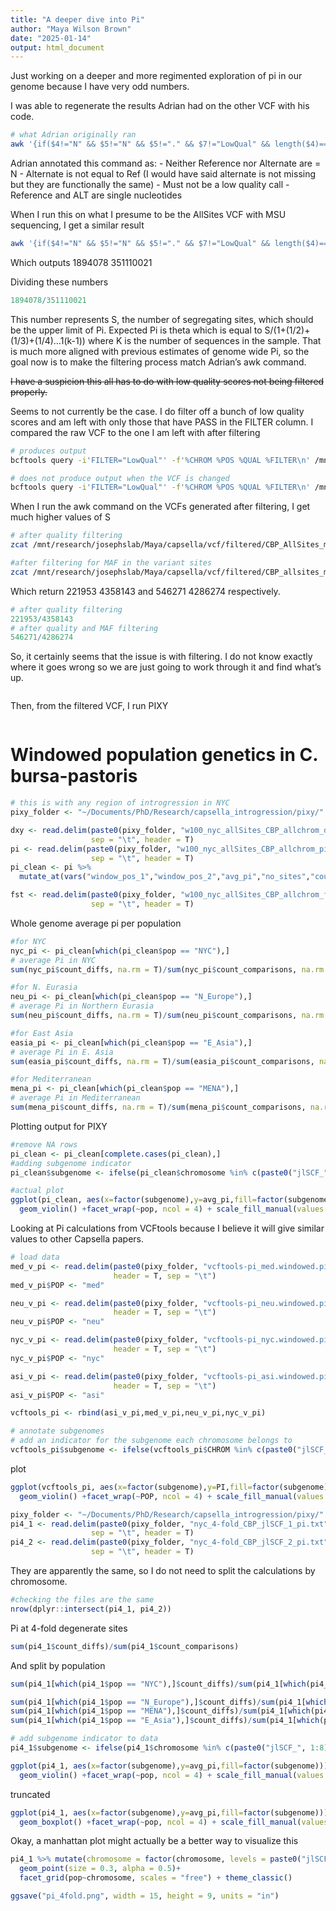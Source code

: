 ```yaml
---
title: "A deeper dive into Pi"
author: "Maya Wilson Brown"
date: "2025-01-14"
output: html_document
---
```


Just working on a deeper and more regimented exploration of pi in our genome because I have very odd numbers.

I was able to regenerate the results Adrian had on the other VCF with his code.
```bash
# what Adrian originally ran
awk '{if($4!="N" && $5!="N" && $5!="." && $7!="LowQual" && length($4)==1 && length($5)==1 && substr($1,1,5)=="jlSCF" && $6>1000 && $6<16000){split($8,A,";");split(A[2],B,"=");if(B[2]>0.05 && B[2]<0.95){N++}};M++} END{print N "\t" M} ' /mnt/research/josephslab/Adrian/CBP_NYC_JLv4/CBP_JLv4_v_CBP.merged.v.all.vcf
```

Adrian annotated this command as:
- Neither Reference nor Alternate are = N
- Alternate is not equal to Ref (I would have said alternate is not missing but they are functionally the same)
- Must not be a low quality call
- Reference and ALT are single nucleotides

When I run this on what I presume to be the AllSites VCF with MSU sequencing, I get a similar result
```bash
awk '{if($4!="N" && $5!="N" && $5!="." && $7!="LowQual" && length($4)==1 && length($5)==1 && substr($1,1,5)=="jlSCF" && $6>1000 && $6<16000){split($8,A,";");split(A[2],B,"=");if(B[2]>0.05 && B[2]<0.95){N++}};M++} END{print N "\t" M} ' /mnt/research/josephslab/Adrian/CBP_NYC_JLv4/CBP_JLv4_v_CBP.msu.merged.v.all.vcf
```
Which outputs 1894078	351110021

Dividing these numbers
```r
1894078/351110021
```

This number represents S, the number of segregating sites, which should be the upper limit of Pi. Expected Pi is theta which is equal to S/(1+(1/2)+(1/3)+(1/4)...1(k-1)) where K is the number of sequences in the sample.
That is much more aligned with previous estimates of genome wide Pi, so the goal now is to make the filtering process match Adrian's awk command.

~~I have a suspicion this all has to do with low quality scores not being filtered properly.~~

Seems to not currently be the case. I do filter off a bunch of low quality scores and am left with only those that have PASS in the FILTER column. I compared the raw VCF to the one I am left with after filtering
```bash
# produces output
bcftools query -i'FILTER="LowQual"' -f'%CHROM %POS %QUAL %FILTER\n' /mnt/research/josephslab/Adrian/CBP_NYC_JLv4/CBP_JLv4_v_CBP.msu.merged.v.all.vcf | head

# does not produce output when the VCF is changed
bcftools query -i'FILTER="LowQual"' -f'%CHROM %POS %QUAL %FILTER\n' /mnt/research/josephslab//Maya/capsella/vcf/filtered/CBP_AllSites_msu_qual_filtered.vcf.gz | head
```

When I run the awk command on the VCFs generated after filtering, I get much higher values of S
```bash
# after quality filtering
zcat /mnt/research/josephslab/Maya/capsella/vcf/filtered/CBP_AllSites_msu_qual_filtered.vcf.gz | awk '{if($4!="N" && $5!="N" && $5!="." && $7!="LowQual" && length($4)==1 && length($5)==1 && substr($1,1,5)=="jlSCF" && $6>1000 && $6<16000){split($8,A,";");split(A[2],B,"=");if(B[2]>0.05 && B[2]<0.95){N++}};M++} END{print N "\t" M}'

#after filtering for MAF in the variant sites
zcat /mnt/research/josephslab/Maya/capsella/vcf/filtered/CBP_allsites_msu_maf.vcf.gz | awk '{if($4!="N" && $5!="N" && $5!="." && $7!="LowQual" && length($4)==1 && length($5)==1 && substr($1,1,5)=="jlSCF" && $6>1000 && $6<16000){split($8,A,";");split(A[2],B,"=");if(B[2]>0.05 && B[2]<0.95){N++}};M++} END{print N "\t" M}'
```

Which return 221953	4358143 and 546271	4286274 respectively.
```r
# after quality filtering
221953/4358143
# after quality and MAF filtering
546271/4286274
```

So, it certainly seems that the issue is with filtering. I do not know exactly where it goes wrong so we are just going to work through it and find what's up.

```bash

```


Then, from the filtered VCF, I run PIXY
```bash

```

# Windowed population genetics in C. bursa-pastoris
```r
# this is with any region of introgression in NYC
pixy_folder <- "~/Documents/PhD/Research/capsella_introgression/pixy/"

dxy <- read.delim(paste0(pixy_folder, "w100_nyc_allSites_CBP_allchrom_dxy.txt"),
                  sep = "\t", header = T)
pi <- read.delim(paste0(pixy_folder, "w100_nyc_allSites_CBP_allchrom_pi.txt"),
                  sep = "\t", header = T)
pi_clean <- pi %>%
  mutate_at(vars("window_pos_1","window_pos_2","avg_pi","no_sites","count_diffs", "count_comparisons","count_missing"), as.numeric)

fst <- read.delim(paste0(pixy_folder, "w100_nyc_allSites_CBP_allchrom_fst.txt"),
                  sep = "\t", header = T)
```

Whole genome average pi per population
```r
#for NYC
nyc_pi <- pi_clean[which(pi_clean$pop == "NYC"),]
# average Pi in NYC
sum(nyc_pi$count_diffs, na.rm = T)/sum(nyc_pi$count_comparisons, na.rm = T)
```

```r
#for N. Eurasia
neu_pi <- pi_clean[which(pi_clean$pop == "N_Europe"),]
# average Pi in Northern Eurasia
sum(neu_pi$count_diffs, na.rm = T)/sum(neu_pi$count_comparisons, na.rm = T)
```
```r
#for East Asia
easia_pi <- pi_clean[which(pi_clean$pop == "E_Asia"),]
# average Pi in E. Asia
sum(easia_pi$count_diffs, na.rm = T)/sum(easia_pi$count_comparisons, na.rm = T)
```

```r
#for Mediterranean
mena_pi <- pi_clean[which(pi_clean$pop == "MENA"),]
# average Pi in Mediterranean
sum(mena_pi$count_diffs, na.rm = T)/sum(mena_pi$count_comparisons, na.rm = T)
```
Plotting output for PIXY
```r
#remove NA rows
pi_clean <- pi_clean[complete.cases(pi_clean),]
#adding subgenome indicator
pi_clean$subgenome <- ifelse(pi_clean$chromosome %in% c(paste0("jlSCF_", 1:8)), "CO", "CG")
```

```r
#actual plot
ggplot(pi_clean, aes(x=factor(subgenome),y=avg_pi,fill=factor(subgenome)))+
  geom_violin() +facet_wrap(~pop, ncol = 4) + scale_fill_manual(values = c("CO" = "lightblue", "CG"="orange")) + theme_classic() + labs(title = "Nucleotide diversity calculated by PIXY in 100kb windows", x="Subgenome")
```

Looking at Pi calculations from VCFtools because I believe it will give similar values to other Capsella papers.
```r
# load data
med_v_pi <- read.delim(paste0(pixy_folder, "vcftools-pi_med.windowed.pi"),
                       header = T, sep = "\t")
med_v_pi$POP <- "med"

neu_v_pi <- read.delim(paste0(pixy_folder, "vcftools-pi_neu.windowed.pi"),
                       header = T, sep = "\t")
neu_v_pi$POP <- "neu"

nyc_v_pi <- read.delim(paste0(pixy_folder, "vcftools-pi_nyc.windowed.pi"),
                       header = T, sep = "\t")
nyc_v_pi$POP <- "nyc"

asi_v_pi <- read.delim(paste0(pixy_folder, "vcftools-pi_asi.windowed.pi"),
                       header = T, sep = "\t")
asi_v_pi$POP <- "asi"

vcftools_pi <- rbind(asi_v_pi,med_v_pi,neu_v_pi,nyc_v_pi)
```

```r
# annotate subgenomes
# add an indicator for the subgenome each chromosome belongs to
vcftools_pi$subgenome <- ifelse(vcftools_pi$CHROM %in% c(paste0("jlSCF_", 1:8)), "CO", "CG")
```

plot
```r
ggplot(vcftools_pi, aes(x=factor(subgenome),y=PI,fill=factor(subgenome)))+
  geom_violin() +facet_wrap(~POP, ncol = 4) + scale_fill_manual(values = c("CO" = "lightblue", "CG"="orange")) + theme_classic() + labs(title = "Nucleotide diversity calculated by VCFtools in 100kb windows", x="Subgenome")
```

```r
pixy_folder <- "~/Documents/PhD/Research/capsella_introgression/pixy/"
pi4_1 <- read.delim(paste0(pixy_folder, "nyc_4-fold_CBP_jlSCF_1_pi.txt"),
                  sep = "\t", header = T)
pi4_2 <- read.delim(paste0(pixy_folder, "nyc_4-fold_CBP_jlSCF_2_pi.txt"),
                  sep = "\t", header = T)
```

They are apparently the same, so I do not need to split the calculations by chromosome.
```r
#checking the files are the same
nrow(dplyr::intersect(pi4_1, pi4_2))
```

Pi at 4-fold degenerate sites
```r
sum(pi4_1$count_diffs)/sum(pi4_1$count_comparisons)
```
And split by population
```r
sum(pi4_1[which(pi4_1$pop == "NYC"),]$count_diffs)/sum(pi4_1[which(pi4_1$pop == "NYC"),]$count_comparisons)

sum(pi4_1[which(pi4_1$pop == "N_Europe"),]$count_diffs)/sum(pi4_1[which(pi4_1$pop == "N_Europe"),]$count_comparisons)
sum(pi4_1[which(pi4_1$pop == "MENA"),]$count_diffs)/sum(pi4_1[which(pi4_1$pop == "MENA"),]$count_comparisons)
sum(pi4_1[which(pi4_1$pop == "E_Asia"),]$count_diffs)/sum(pi4_1[which(pi4_1$pop == "E_Asia"),]$count_comparisons)
```

```r
# add subgenome indicator to data
pi4_1$subgenome <- ifelse(pi4_1$chromosome %in% c(paste0("jlSCF_", 1:8)), "CO", "CG")
```

```r
ggplot(pi4_1, aes(x=factor(subgenome),y=avg_pi,fill=factor(subgenome)))+
  geom_violin() +facet_wrap(~pop, ncol = 4) + scale_fill_manual(values = c("CO" = "lightblue", "CG"="orange")) + theme_classic() + labs(title = "Nucleotide diversity at 4-fold degenerate sites", x="Subgenome")
```
truncated
```r
ggplot(pi4_1, aes(x=factor(subgenome),y=avg_pi,fill=factor(subgenome)))+
  geom_boxplot() +facet_wrap(~pop, ncol = 4) + scale_fill_manual(values = c("CO" = "lightblue", "CG"="orange")) + ylim(-0.05, 0.1) + theme_classic() + labs(title = "Nucleotide diversity at 4-fold degenerate sites", x="Subgenome")
```
Okay, a manhattan plot might actually be a better way to visualize this
```r
pi4_1 %>% mutate(chromosome = factor(chromosome, levels = paste0("jlSCF_", 1:16))) %>% ggplot(aes(x = window_pos_1 , y = avg_pi, color = pop)) + 
  geom_point(size = 0.3, alpha = 0.5)+
  facet_grid(pop~chromosome, scales = "free") + theme_classic()

ggsave("pi_4fold.png", width = 15, height = 9, units = "in")
```

